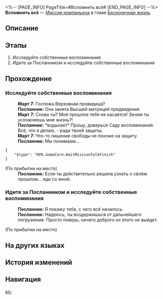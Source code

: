 <%-- [PAGE_INFO]
PageTitle=#Вспомнить всё#
[END_PAGE_INFO] --%>
{{Дополнить|Диалоги.}}
{{Миссия Инфобокс
|id              = 2020506
|Название        = 
|Изображение     = Миссия Вспомнить всё.png
|Тип             = Миссия компаньона
|Событие         = 
|Глава           = Бесконечная жизнь
|Условия         = Завершена [[Миссия компаньона]] «[[Вспомнить всё]]»
|Персонажи       = Март 7; Первопроходец; Посланник
|СтартЛокация    = [[Лофу Сяньчжоу]] — [[████ из воспоминаний]]
|Мир             = Лофу Сяньчжоу
|Предыдущая      = 
|Следующая       = 
|Награды         = Опыт Освоения*450; Звёздный нефрит*100; Путеводитель путешественника*8; Утраченный кристалл*8; Клятва мёрзлой стали*6; Кредиты*90 000
}}
'''Вспомнить всё''' — [[Миссия компаньона]] в главе [[Бесконечная жизнь]].

==Описание==
{{Описание|<!--официальное описание из Перекрёстка судеб-->}}

==Этапы==
# Исследуйте собственные воспоминания
# Идите за Посланником и исследуйте собственные воспоминания

==Прохождение==
{{Дополнить}}

===Исследуйте собственные воспоминания===
{{Описание миссии|тип=Миссия компаньона|локация=████ из воспоминаний|Март 7 не узнаёт это место. Она уверена, что это не её воспоминание. Она не может сказать, является ли это результатом расчёта Матрицы предвидения или ещё одним трюком Посланника.<br />Тем не менее Посланник мягко указывает ей путь, как будто искренне хочет показать Март 7 её происхождение.<br />Март 7 осторожно продвигается вперёд, следуя указаниям Посланника, и чувствует некоторое облегчение - что бы ни ждало её впереди, это наверняка станет для неё новым «воспоминанием».}}
{{Диалог Начало}}
:'''Март 7:''' Госпожа Верховная провидица?
:'''Посланник:''' Она занята Высшей матрицей предвидения.
:'''Март 7:''' Снова ты? Моё прошлое тебя не касается! Зачем ты усложняешь мне жизнь?!
:'''Посланник:''' *вздыхает* Прошу, доверься Саду воспоминаний. Всё, что я делаю, - ради твоей защиты.
:'''Март 7:''' Что-то лишение свободы не похоже на защиту.
:'''Посланник:''' Мы понимаем...
<pre>{
	"$type": "RPG.GameCore.WaitMissionTalkFinish"
}</pre>

;(По прибытии на место)
:'''Посланник:''' Если ты действительно решила узнать о своём прошлом... иди со мной.
{{Диалог Конец}}

===Идите за Посланником и исследуйте собственные воспоминания===
{{Диалог Начало}}
:'''Посланник:''' Я покажу тебе, с чего всё началось.
:'''Посланник:''' Надеюсь, ты воздержишься от дальнейшего погружения. Просто поверь, ничего доброго из этого не выйдет.

;(По прибытии на место)
:<!--2-second delay-->
:{{tx}}
{{Диалог Конец}}

==На других языках==
{{На других языках
|en   = Total Recall
|zhs  = 全面回忆
|zht  = 全面回憶
|ja   = 全て追憶
|ko   = 전반적 회상
|es   = Podemos recordarlo por usted
|fr   = Total Recall
|ru   = Вспомнить всё
|th   = หวนย้อนความทรงจำ
|vi   = Hồi Ức Toàn Diện
|de   = Lückenlose Erinnerung
|id   = Mengenang Penuh
|pt   = A Vingadora do Futuro
}}

==История изменений==
{{История изменений|3.5}}

==Навигация==
{{Миссия компаньона Навбокс|Глава }}

[[en:]]
